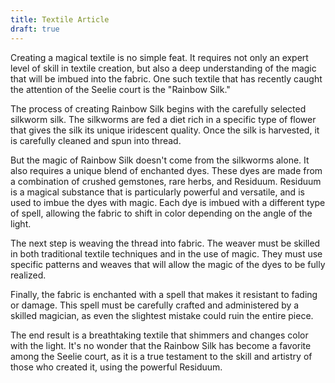 ```yaml
---
title: Textile Article
draft: true
---
```

Creating a magical textile is no simple feat. It requires not only an expert level of skill in textile creation, but also a deep understanding of the magic that will be imbued into the fabric. One such textile that has recently caught the attention of the Seelie court is the "Rainbow Silk."

The process of creating Rainbow Silk begins with the carefully selected silkworm silk. The silkworms are fed a diet rich in a specific type of flower that gives the silk its unique iridescent quality. Once the silk is harvested, it is carefully cleaned and spun into thread.

But the magic of Rainbow Silk doesn't come from the silkworms alone. It also requires a unique blend of enchanted dyes. These dyes are made from a combination of crushed gemstones, rare herbs, and Residuum. Residuum is a magical substance that is particularly powerful and versatile, and is used to imbue the dyes with magic. Each dye is imbued with a different type of spell, allowing the fabric to shift in color depending on the angle of the light.

The next step is weaving the thread into fabric. The weaver must be skilled in both traditional textile techniques and in the use of magic. They must use specific patterns and weaves that will allow the magic of the dyes to be fully realized.

Finally, the fabric is enchanted with a spell that makes it resistant to fading or damage. This spell must be carefully crafted and administered by a skilled magician, as even the slightest mistake could ruin the entire piece.

The end result is a breathtaking textile that shimmers and changes color with the light. It's no wonder that the Rainbow Silk has become a favorite among the Seelie court, as it is a true testament to the skill and artistry of those who created it, using the powerful Residuum.



